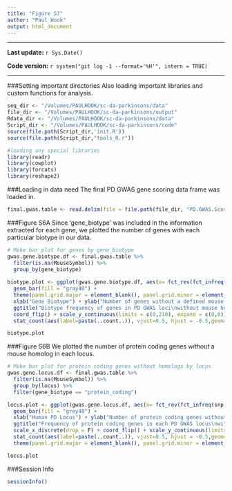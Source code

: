 ```yaml
---
title: "Figure S7"
author: "Paul Hook"
output: html_document
---
```


***
**Last update:** `r Sys.Date()`

**Code version:** `r system("git log -1 --format='%H'", intern = TRUE)`  

***

###Setting important directories
Also loading important libraries and custom functions for analysis.
```r
seq_dir <- "/Volumes/PAULHOOK/sc-da-parkinsons/data"
file_dir <- "/Volumes/PAULHOOK/sc-da-parkinsons/output"
Rdata_dir <- "/Volumes/PAULHOOK/sc-da-parkinsons/data"
Script_dir <- "/Volumes/PAULHOOK/sc-da-parkinsons/code"
source(file.path(Script_dir,'init.R'))
source(file.path(Script_dir,"tools_R.r"))

#loading any special libraries
library(readr)
library(cowplot)
library(forcats)
library(reshape2)
```

###Loading in data need
The final PD GWAS gene scoring data frame was loaded in.
```r
final.gwas.table <- read.delim(file = file.path(file_dir, "PD.GWAS.Score.Final.txt"))
```

###Figure S6A
Since 'gene_biotype' was included in the information extracted for each gene, we plotted the number of genes with each particular biotype in our data.
```r
# Make bar plot for genes by gene_biotype
gwas.gene.biotype.df <- final.gwas.table %>%
  filter(is.na(MouseSymbol)) %>%
  group_by(gene_biotype)
  
biotype.plot <- ggplot(gwas.gene.biotype.df, aes(x= fct_rev(fct_infreq(gene_biotype)))) + 
  geom_bar(fill = "gray48") + 
  theme(panel.grid.major = element_blank(), panel.grid.minor = element_blank(),panel.background = element_blank(),   axis.line = element_line(colour = "black"), plot.title = element_text(hjust = 0.5)) +
  xlab("Gene Biotype") + ylab("Number of genes without a defined mouse homolog") +
  ggtitle("Biotype frequency of genes in PD GWAS loci\nwithout mouse homologs identified through MGI") +
  coord_flip() + scale_y_continuous(limits = c(0,210), expand = c(0,0)) +
  stat_count(aes(label=paste(..count..)), vjust=0.5, hjust = -0.5,geom="text", color = "brown4", size = 5)

biotype.plot
```

###Figure S6B
We plotted the number of protein coding genes _without_ a mouse homolog in each locus.
```r
# Make bar plot for protein coding genes without homologs by locus
gwas.gene.locus.df <- final.gwas.table %>%
  filter(is.na(MouseSymbol)) %>%
  group_by(locus) %>%
  filter(gene_biotype == "protein_coding")

locus.plot <- ggplot(gwas.gene.locus.df, aes(x= fct_rev(fct_infreq(snp)))) + 
  geom_bar(fill = "grey48") +
  xlab("Human PD Locus") + ylab("Number of protein coding genes without identified mouse homologs") +
  ggtitle("Frequency of protein coding genes in each PD GWAS locus\nwithout mouse homologs identified through NCBI Homologene ") + 
  scale_x_discrete(drop = F) + coord_flip() + scale_y_continuous(limits = c(0,15),expand = c(0,0)) +
  stat_count(aes(label=paste(..count..)), vjust=0.5, hjust = -0.5,geom="text", color = "brown4", size = 3) + 
  theme(panel.grid.major = element_blank(), panel.grid.minor = element_blank(),panel.background = element_blank(),   axis.line = element_line(colour = "black"), plot.title = element_text(hjust = 0.5))

locus.plot
```

###Session Info
```r
sessionInfo()
```
